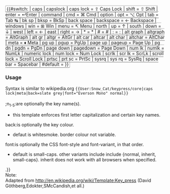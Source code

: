 <span class="keyboard-key" style="font: {{{font|small-caps}}} 0.85em sans-serif; padding: 1px 3px; background-color: {{{back|whitesmoke}}}; border: solid darkgray; border-width: 1px 1px 2px; border-radius: 3px;">{{#switch:{{lc:{{{1}}}}} 
| caps
| capslock
| caps lock           = <span style="font-family: &quot;Everson Mono&quot;, &quot;Arial Unicode MS&quot;, &quot;Lucida Sans Unicode&quot;, unicode;">⇪</span>&nbsp;Caps&nbsp;Lock
| shift               = <span style="font-family: &quot;Everson Mono&quot;, &quot;Arial Unicode MS&quot;, &quot;Lucida Sans Unicode&quot;, unicode;">⇧</span>&nbsp;Shift
| enter               = &crarr;Enter 
| command
| cmd                 = <span style="font-family: &quot;Everson Mono&quot;, &quot;Arial Unicode MS&quot;, &quot;Lucida Sans Unicode&quot;, unicode;">⌘</span>&nbsp;Cmd
| option
| opt                 = <span style="font-family: &quot;Everson Mono&quot;, &quot;Arial Unicode MS&quot;, &quot;Lucida Sans Unicode&quot;, unicode;">⌥</span>&nbsp;Opt
| tab                 = Tab&nbsp;<span style="font-family: &quot;Everson Mono&quot;, &quot;Arial Unicode MS&quot;, &quot;Lucida Sans Unicode&quot;, unicode;">↹</span>
| bk sp
| bksp                = BkSp
| back space
| backspace           = ←&nbsp;Backspace
| windows
| win                 = <span style="font-family: &quot;Everson Mono&quot;, &quot;Arial Unicode MS&quot;, &quot;Lucida Sans Unicode&quot;, unicode;">⊞</span> Win
| menu                = <span style="font-family: &quot;Everson Mono&quot;, &quot;Arial Unicode MS&quot;, &quot;Lucida Sans Unicode&quot;, unicode;">↸</span> Menu
| north
| up                  = ↑
| south
| down                = ↓
| west
| left                = ←
| east
| right               = →
| *                   = <nowiki>*</nowiki>
| #                   = <nowiki>#</nowiki>
| :                   = <nowiki>:</nowiki>
| alt graph
| altgraph            = AltGraph
| alt gr
| altgr               = AltGr
| alt car
| altcar
| alt char
| altchar             = AltChar
| meta                = &diams;&nbsp;Meta
| pg up
| pgup                = PgUp
| page up
| pageup              = Page&nbsp;Up
| pg dn
| pgdn                = PgDn
| page down
| pagedown            = Page&nbsp;Down
| num lk
| numlk               = NumLk
| numeric lock
| num lock            = Num&nbsp;Lock
| scrlk
| scr lk              = ScrLk
| scroll lock         = Scroll&nbsp;Lock
| prtsc
| prt sc              = PrtSc
| sysrq
| sys rq              = SysRq
| space bar           = Spacebar
<!-- default -->
| #default            = {{ucfirst:{{{1}}}}}
}}</span><noinclude>
===Usage===
Syntax is similar to wikipedia.org 
<code>&#123;{User:Snow_Cat/keypress/core|caps lock|meta|back=slate grey|font=&quot;Everson Mono&quot; normal}}</code><br>{{en/Keypress/core|caps lock|back=slategrey|font=&quot;Everson Mono&quot; normal}}<br>
;n<sub>1-5</sub>:are optionally the key name(s).
* this template enforces first letter capitalization and certain key names.
;back:is optionally the key colour.
* defaut is whitesmoke. border colour not variable.
;font:is optionally the CSS font-style and font-variant, in that order.
* default is small-caps. other variants include include {normal, inherit, small-caps}. inherit does not work with all browsers when specified.
{{en/Note|This template is used by {{[[Template:en/Keypress]]}}.}}
<br>
Note: <br>Adapted from [[http://en.wikipedia.org/wiki/Template:Key_press|http://en.wikipedia.org/wiki/Template:Key_press]] (David Göthberg,Edokter,SMcCandish,et all.)
[[Category:en/Templates|{{PAGENAME}}]]</noinclude>